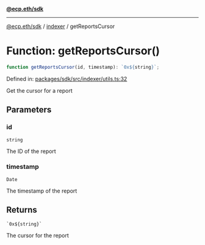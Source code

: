 [**@ecp.eth/sdk**](../../index.mdx)

***

[@ecp.eth/sdk](/sdk-reference/index.mdx) / [indexer](/sdk-reference/indexer/index.mdx) / getReportsCursor

# Function: getReportsCursor()

```ts
function getReportsCursor(id, timestamp): `0x${string}`;
```

Defined in: [packages/sdk/src/indexer/utils.ts:32](https://github.com/ecp-eth/comments-monorepo/blob/main/packages/sdk/src/indexer/utils.ts#L32)

Get the cursor for a report

## Parameters

### id

`string`

The ID of the report

### timestamp

`Date`

The timestamp of the report

## Returns

`` `0x${string}` ``

The cursor for the report
